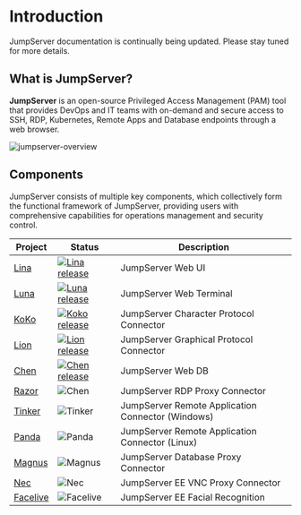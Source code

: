 
# Introduction

<Alert type="tip">
  JumpServer documentation is continually being updated. Please stay tuned for more details.
</Alert>

## What is JumpServer?

**JumpServer** is an open-source Privileged Access Management (PAM) tool that provides DevOps and IT teams with on-demand and secure access to SSH, RDP, Kubernetes, Remote Apps and Database endpoints through a web browser.

![jumpserver-overview](/images/jumpserver-overview.png)

## Components

JumpServer consists of multiple key components, which collectively form the functional framework of JumpServer, providing users with comprehensive capabilities for operations management and security control.

| Project                                            | Status                                                                                                                                               | Description                                       |
| -------------------------------------------------- | ---------------------------------------------------------------------------------------------------------------------------------------------------- | ------------------------------------------------- |
| [Lina](https://github.com/jumpserver/lina)         | <a href="https://github.com/jumpserver/lina/releases"><img alt="Lina release" src="https://img.shields.io/github/release/jumpserver/lina.svg" /></a> | JumpServer Web UI                                 |
| [Luna](https://github.com/jumpserver/luna)         | <a href="https://github.com/jumpserver/luna/releases"><img alt="Luna release" src="https://img.shields.io/github/release/jumpserver/luna.svg" /></a> | JumpServer Web Terminal                           |
| [KoKo](https://github.com/jumpserver/koko)         | <a href="https://github.com/jumpserver/koko/releases"><img alt="Koko release" src="https://img.shields.io/github/release/jumpserver/koko.svg" /></a> | JumpServer Character Protocol Connector           |
| [Lion](https://github.com/jumpserver/lion)         | <a href="https://github.com/jumpserver/lion/releases"><img alt="Lion release" src="https://img.shields.io/github/release/jumpserver/lion.svg" /></a> | JumpServer Graphical Protocol Connector           |
| [Chen](https://github.com/jumpserver/chen)         | <a href="https://github.com/jumpserver/chen/releases"><img alt="Chen release" src="https://img.shields.io/github/release/jumpserver/chen.svg" /></a> | JumpServer Web DB                                 |
| [Razor](https://github.com/jumpserver/razor)       | <img alt="Chen" src="https://img.shields.io/badge/release-private-red" />                                                                            | JumpServer RDP Proxy Connector                    |
| [Tinker](https://github.com/jumpserver/tinker)     | <img alt="Tinker" src="https://img.shields.io/badge/release-private-red" />                                                                          | JumpServer Remote Application Connector (Windows) |
| [Panda](https://github.com/jumpserver/Panda)       | <img alt="Panda" src="https://img.shields.io/badge/release-private-red" />                                                                           | JumpServer Remote Application Connector (Linux)   |
| [Magnus](https://github.com/jumpserver/magnus)     | <img alt="Magnus" src="https://img.shields.io/badge/release-private-red" />                                                                          | JumpServer Database Proxy Connector               |
| [Nec](https://github.com/jumpserver/nec)           | <img alt="Nec" src="https://img.shields.io/badge/release-private-red" />                                                                             | JumpServer EE VNC Proxy Connector                 |
| [Facelive](https://github.com/jumpserver/facelive) | <img alt="Facelive" src="https://img.shields.io/badge/release-private-red" />                                                                        | JumpServer EE Facial Recognition                  |

